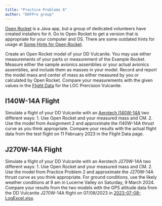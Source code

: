 ```yaml
---
title: "Practice Problems 6"
author: "DOFPro group"
---
```


[Open Rocket](https://openrocket.info/) is a Java app, but a group of dedicated volunteers have created installers for it. Go to Open Rocket to get a version that is appropriate for your computer and OS. There are some outdated hints for usage at [Some Hints for Open Rocket](https://pages.hmc.edu/spjut/AdvRoc/PDF/OpenRocketHints.pdf).

Create an Open Rocket model of your DD Vulcanite. You may use either measurements of your parts or measurement of the Example Rocket. Measure either the sample avionics assemblies or your actual avionics assemblies, and include them as masses in your model. Record and report the model mass and center of mass as either measured by you or calculated by Open Rocket. Compare your measurements with the given values in the [Flight Data](https://dofpro.org/RCK/fltdata/FlightData.html) for the LOC Prercision Vulcanite.

## I140W-14A Flight

Simulate a flight of your DD Vulcanite with an [Aerotech I140W-14A](https://www.thrustcurve.org/motors/AeroTech/HP-I140W/) two different ways:
1. Use Open Rocket and your measured mass and CM.
2. Use the model from Assignment 2 and approximate the I140W-14A thrust curve as you think appropriate.
Compare your results with the actual flight data from the test flight on 11 February 2023 in the Flight Data page.

## J270W-14A Flight

Simulate a flight of your DD Vulcanite with an Aerotech J270W-14A two different ways:
1. Use Open Rocket and your measured mass and CM.
2. Use the model from Practice Problem 2 and approximate the J270W-14A thrust curve as you think appropriate.
For ground conditions, use the likely weather conditions at 9 am in Lucerne Valley on Saturday, 9 March 2024. Compare your results from the two models with the GPS altitude data from the DD Vulcanite J270W-14A flight on 07/08/2023 in [2023-07-08-LogExcel.xlsx](https://pages.hmc.edu/spjut/AdvRoc/FlightData/DDVulcanite/2023-07-08_DDVulcanite_J270_14-37-34.xlsx).

